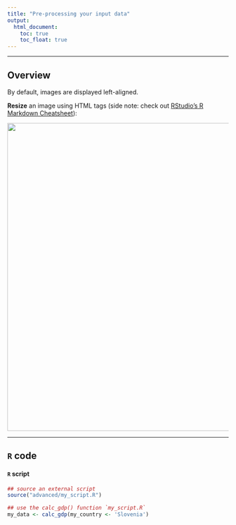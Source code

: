 ```yaml
---
title: "Pre-processing your input data"
output:
  html_document:
    toc: true
    toc_float: true
---
```




----

## Overview  


By default, images are displayed left-aligned. 

**Resize** an image using HTML tags (side note: check out [RStudio's R Markdown Cheatsheet](https://www.rstudio.com/resources/cheatsheets/)):

<img src="images/cNMTF.png" width="700px">



---- 

## `R` code




#### `R` script


```r
## source an external script 
source("advanced/my_script.R")

## use the calc_gdp() function `my_script.R`
my_data <- calc_gdp(my_country <- 'Slovenia')


```

<br>





